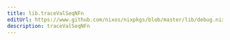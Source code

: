 ```yaml
---
title: lib.traceValSeqNFn
editUrl: https://www.github.com/nixos/nixpkgs/blob/master/lib/debug.nix#L138C5
description: traceValSeqNFn
---
```




<LinkCard
    title="Contribute Now!"
    description="API Documentation is done in our source code"
    href="https://www.github.com/nixos/nixpkgs/blob/master/lib/debug.nix#L138C5"
/>

